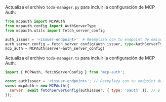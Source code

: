 

<Tabs groupId="sdk">

<TabItem value="python" label="Python">

Actualiza el archivo `todo-manager.py` para incluir la configuración de MCP Auth:

```python
from mcpauth import MCPAuth
from mcpauth.config import AuthServerType
from mcpauth.utils import fetch_server_config

auth_issuer = '<issuer-endpoint>'  # Reemplaza con tu endpoint de emisor
auth_server_config = fetch_server_config(auth_issuer, type=AuthServerType.OAUTH) # o AuthServerType.OIDC
mcp_auth = MCPAuth(server=auth_server_config)
```

</TabItem>
<TabItem value="node" label="Node.js">

Actualiza el archivo `todo-manager.ts` para incluir la configuración de MCP Auth:

```js
import { MCPAuth, fetchServerConfig } from 'mcp-auth';

const authIssuer = '<issuer-endpoint>'; // Reemplaza con tu endpoint de emisor
const mcpAuth = new MCPAuth({
  server: await fetchServerConfig(authIssuer, { type: 'oauth' }), // o { type: 'oidc' }
});
```

</TabItem>
</Tabs>

<MalformedMetadataTranspilation />
<ManualMetadataFetching />